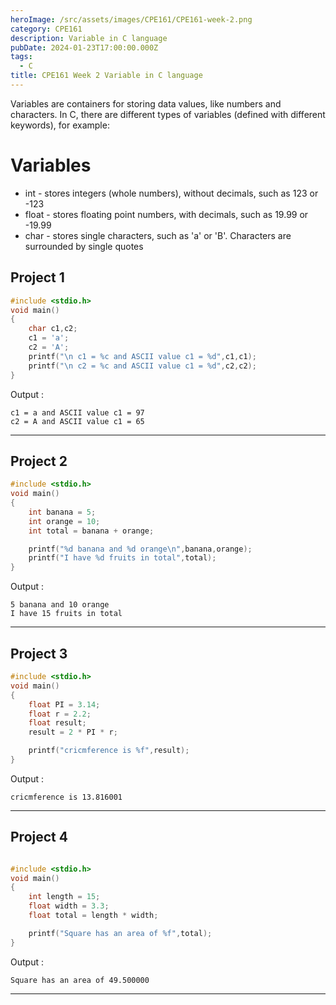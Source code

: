 ```yaml
---
heroImage: /src/assets/images/CPE161/CPE161-week-2.png
category: CPE161
description: Variable in C language
pubDate: 2024-01-23T17:00:00.000Z
tags:
  - C
title: CPE161 Week 2 Variable in C language
---
```


Variables are containers for storing data values, like numbers and characters.
In C, there are different types of variables (defined with different keywords), for example:

# Variables

* int - stores integers (whole numbers), without decimals, such as 123 or -123
* float - stores floating point numbers, with decimals, such as 19.99 or -19.99
* char - stores single characters, such as 'a' or 'B'. Characters are surrounded by single quotes

## Project 1

```c
#include <stdio.h>
void main()
{
    char c1,c2;
    c1 = 'a';
    c2 = 'A';
    printf("\n c1 = %c and ASCII value c1 = %d",c1,c1);
    printf("\n c2 = %c and ASCII value c1 = %d",c2,c2);
}
```

Output :

```plaintext
c1 = a and ASCII value c1 = 97
c2 = A and ASCII value c1 = 65
```

---

## Project 2

```c
#include <stdio.h>
void main()
{
    int banana = 5;
    int orange = 10;
    int total = banana + orange;

    printf("%d banana and %d orange\n",banana,orange);
    printf("I have %d fruits in total",total);
}
```

Output :

```plaintext
5 banana and 10 orange
I have 15 fruits in total
```

---

## Project 3

```c
#include <stdio.h>
void main()
{
    float PI = 3.14;
    float r = 2.2;
    float result;
    result = 2 * PI * r;

    printf("cricmference is %f",result);
}

```

Output :

```plaintext
cricmference is 13.816001
```

---

## Project 4

```c

#include <stdio.h>
void main()
{
    int length = 15;
    float width = 3.3;
    float total = length * width;

    printf("Square has an area of %f",total);
}

```

Output :

```plaintext
Square has an area of 49.500000
```

---
